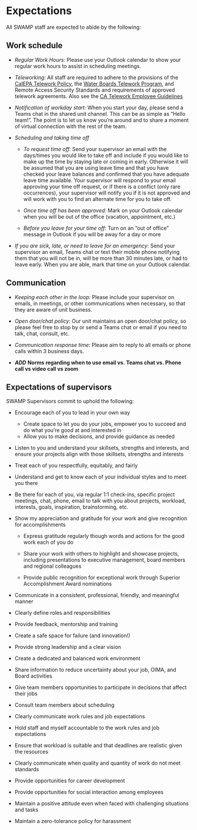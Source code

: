 # Expectations

All SWAMP staff are expected to abide by the following:

## Work schedule

-   *Regular Work Hours:* Please use your Outlook calendar to show your regular work hours to assist in scheduling meetings.

-   *Teleworking:* All staff are required to adhere to the provisions of the [CalEPA Telework Policy](https://intranet.calepa.ca.gov/admin-policy/telework/), the [Water Boards Telework Program](https://waternet.waterboards.ca.gov/das/human_resources/telework.shtml), and Remote Access Security Standards and requirements of approved telework agreements. Also see the [CA Telework Employee Guidelines](https://telework.dgs.ca.gov/working-remotely/employee-guidelines/)

-   *Notification of workday start:* When you start your day, please send a Teams chat in the shared unit channel. This can be as simple as "Hello team!". The point is to let us know you're around and to share a moment of virtual connection with the rest of the team.

-   *Scheduling and taking time off*

    -   *To request time off:* Send your supervisor an email with the days/times you would like to take off and include if you would like to make up the time by staying late or coming in early. Otherwise it will be assumed that you are using leave time and that you have checked your leave balances and confirmed that you have adequate leave time available. Your supervisor will respond to your email approving your time off request, or if there is a conflict (only rare occurrences), your supervisor will notify you if it is not approved and will work with you to find an alternate time for you to take off.

    -   *Once time off has been approved:* Mark on your Outlook calendar when you will be out of the office (vacation, appointment, etc.)

    -   *Before you leave for your time off:* Turn on an "out of office" message in Outlook if you will be away for a day or more

-   *If you are sick, late, or need to leave for an emergency*: Send your supervisor an email, Teams chat or text their mobile phone notifying them that you will not be in, will be more than 30 minutes late, or had to leave early. When you are able, mark that time on your Outlook calendar.

## Communication

-   *Keeping each other in the loop:* Please include your supervisor on emails, in meetings, or other communications when necessary, so that they are aware of unit business.

-   *Open door/chat policy:* Our unit maintains an open door/chat policy, so please feel free to stop by or send a Teams chat or email if you need to talk, chat, consult, etc.

-   *Communication response time*: Please aim to reply to all emails or phone calls within 3 business days.

-   ***ADD*** **Norms regarding when to use email vs. Teams chat vs. Phone call vs video call vs zoom**

## Expectations of supervisors

SWAMP Supervisors commit to uphold the following:

-   Encourage each of you to lead in your own way

    -   Create space to let you do your jobs, empower you to succeed and do what you're good at and interested in
    -   Allow you to make decisions, and provide guidance as needed

-   Listen to you and understand your skillsets, strengths and interests, and ensure your projects align with those skillsets, strengths and interests

-   Treat each of you respectfully, equitably, and fairly

-   Understand and get to know each of your individual styles and to meet you there

-   Be there for each of you, via regular 1:1 check-ins, specific project meetings, chat, phone, email to talk with you about projects, workload, interests, goals, inspiration, brainstorming, etc.

-   Show my appreciation and gratitude for your work and give recognition for accomplishments

    -   Express gratitude regularly though words and actions for the good work each of you do

    -   Share your work with others to highlight and showcase projects, including presentations to executive management, board members and regional colleagues

    -   Provide public recognition for exceptional work through Superior Accomplishment Award nominations

-   Communicate in a consistent, professional, friendly, and meaningful manner

-   Clearly define roles and responsibilities

-   Provide feedback, mentorship and training

-   Create a safe space for failure (and innovation!)

-   Provide strong leadership and a clear vision

-   Create a dedicated and balanced work environment

-   Share information to reduce uncertainty about your job, OIMA, and Board activities

-   Give team members opportunities to participate in decisions that affect their jobs

-   Consult team members about scheduling

-   Clearly communicate work rules and job expectations

-   Hold staff and myself accountable to the work rules and job expectations

-   Ensure that workload is suitable and that deadlines are realistic given the resources

-   Clearly communicate when quality and quantity of work do not meet standards

-   Provide opportunities for career development

-   Provide opportunities for social interaction among employees

-   Maintain a positive attitude even when faced with challenging situations and tasks

-   Maintain a zero-tolerance policy for harassment
